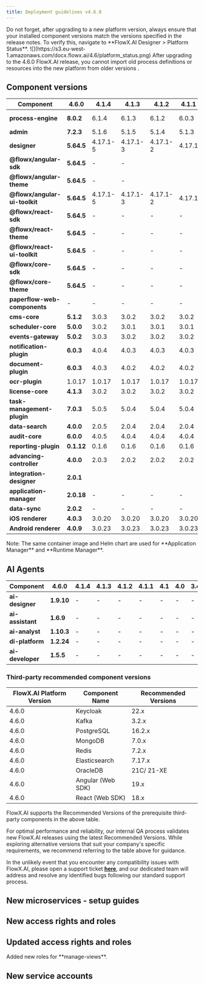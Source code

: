 ```yaml
---
title: Deployment guidelines v4.6.0
---
```


<Info>
  Do not forget, after upgrading to a new platform version, always ensure that your installed component versions match the versions specified in the release notes. To verify this, navigate to **FlowX.AI Designer > Platform Status**.
</Info>

<Frame>
  ![](https://s3.eu-west-1.amazonaws.com/docx.flowx.ai/4.6/platform_status.png)
</Frame>

<Warning>
  After upgrading to the 4.6.0 FlowX.AI release, you cannot import old process definitions or resources into the new platform from older versions .
</Warning>

## Component versions

| Component                     | 4.6.0      | 4.1.4    | 4.1.3    | 4.1.2    | 4.1.1  | 4.1    | 4.0        | 3.4.7     | 3.4.6     | 3.4.5     | 3.4.4     | 3.4.3   | 3.4.2  | 3.4.1  | 3.4.0  | 3.3.0   | 3.2.0  | 3.1.0  | 3.0.0  |
| ----------------------------- | ---------- | -------- | -------- | -------- | ------ | ------ | ---------- | --------- | --------- | --------- | --------- | ------- | ------ | ------ | ------ | ------- | ------ | ------ | ------ |
| **process-engine**            | **8.0.2**  | 6.1.4    | 6.1.3    | 6.1.2    | 6.0.3  | 5.10.3 | 4.3.5-2v11 | 4.3.5-2v6 | 4.3.5-2v2 | 4.3.5-2v1 | 4.3.5     | 4.3.2   | 4.3.1  | 4.1.0  | 3.6.0  | 2.2.1   | 2.1.2  | 2.0.7  |        |
| **admin**                     | **7.2.3**  | 5.1.6    | 5.1.5    | 5.1.4    | 5.1.3  | 5.0.9  | 4.6.10     | 3.3.19-6  | 3.3.19-4  | 3.3.19-3  | 3.3.19-1  | 3.3.19  | 3.3.10 | 3.3.7  | 3.1.1  | 2.5.2   | 2.2.2  | 2.1.3  | 2.0.8  |
| **designer**                  | **5.64.5** | 4.17.1-5 | 4.17.1-3 | 4.17.1-2 | 4.17.1 | 4.17.1 | 4.0.1      | 3.35.18-5 | 3.35.18-3 | 3.35.18-2 | 3.35.18-1 | 3.35.18 | 3.35.9 | 3.35.6 | 3.33.2 | 3.28.11 | 3.21.1 | 3.15.1 | 3.2.1  |
| **@flowx/angular-sdk**        | **5.64.5** | -        | -        |          |        |        |            |           |           |           |           |         |        |        |        |         |        |        |        |
| **@flowx/angular-theme**      | **5.64.5** | -        | -        |          |        |        |            |           |           |           |           |         |        |        |        |         |        |        |        |
| **@flowx/angular-ui-toolkit** | **5.64.5** | 4.17.1-5 | 4.17.1-3 | 4.17.1-2 | 4.17.1 | 4.17.1 | 4.0.1      | 3.35.18-5 | 3.35.18-3 | 3.35.18-2 | 3.35.18-1 | 3.35.18 | 3.35.9 | 3.35.6 | 3.33.2 | 3.28.11 | 3.21.1 | 3.15.1 | 3.2.1  |
| **@flowx/react-sdk**          | **5.64.5** | -        | -        | -        | -      | -      | -          | -         | -         | -         | -         | -       | -      | -      | -      | -       | -      | -      |        |
| **@flowx/react-theme**        | **5.64.5** | -        | -        | -        | -      | -      | -          | -         | -         | -         | -         | -       | -      | -      | -      | -       | -      | -      |        |
| **@flowx/react-ui-toolkit**   | **5.64.5** | -        | -        | -        | -      | -      | -          | -         | -         | -         | -         | -       | -      | -      | -      | -       | -      | -      |        |
| **@flowx/core-sdk**           | **5.64.5** | -        | -        | -        | -      | -      | -          | -         | -         | -         | -         | -       | -      | -      | -      | -       | -      | -      |        |
| **@flowx/core-theme**         | **5.64.5** | -        | -        | -        | -      | -      | -          | -         | -         | -         | -         | -       | -      | -      | -      | -       | -      | -      |        |
| **paperflow-web-components**  | -          | -        | -        | -        | -      | -      | 3.35.18-5  | 3.35.18-5 | 3.35.18-3 | 3.35.18-2 | 3.35.18-1 | 3.35.18 | 3.35.9 | 3.35.6 | 3.33.2 | 3.28.11 | 3.21.1 | 3.15.1 | 3.2.1  |
| **cms-core**                  | **5.1.2**  | 3.0.3    | 3.0.2    | 3.0.2    | 3.0.2  | 3.0.1  | 2.2.5      | 1.3.9     | 1.3.9     | 1.3.9     | 1.3.9     | 1.3.9   | 1.3.9  | 1.3.9  | 1.3.6  | 1.3.0   | 1.2.0  | 1.0.3  | 1.0.2  |
| **scheduler-core**            | **5.0.0**  | 3.0.2    | 3.0.1    | 3.0.1    | 3.0.1  | 3.0.0  | 2.1.4      | 1.2.4     | 1.2.4     | 1.2.4     | 1.2.4     | 1.2.4   | 1.2.4  | 1.2.4  | 1.1.0  | 1.0.4   | 1.0.4  | 1.0.4  | 1.0.1  |
| **events-gateway**            | **5.0.2**  | 3.0.3    | 3.0.2    | 3.0.2    | 3.0.2  | 3.0.0  | 2.0.4      | 1.1.0     | 1.1.0     | 1.1.0     | 1.1.0     | 1.1.0   | 1.1.0  | 1.1.0  | 1.0.6  | 1.0.2   | -      | -      | -      |
| **notification-plugin**       | **6.0.3**  | 4.0.4    | 4.0.3    | 4.0.3    | 4.0.3  | 4.0.1  | 3.0.6      | 2.0.9     | 2.0.9     | 2.0.9     | 2.0.9     | 2.0.9   | 2.0.8  | 2.0.8  | 2.0.5  | 2.0.4   | 2.0.4  | 2.0.3  | 2.0.1  |
| **document-plugin**           | **6.0.3**  | 4.0.3    | 4.0.2    | 4.0.2    | 4.0.2  | 4.0.0  | 3.0.6      | 2.0.10-1  | 2.0.10    | 2.0.10    | 2.0.10    | 2.0.10  | 2.0.8  | 2.0.8  | 2.0.6  | 2.0.4   | 2.0.3  | 2.0.3  | 2.0.2  |
| **ocr-plugin**                | 1.0.17     | 1.0.17   | 1.0.17   | 1.0.17   | 1.0.17 | 1.0.17 | 1.0.17     | 1.0.15    | 1.0.12    | 1.0.12    | 1.0.12    | 1.0.12  | 1.0.12 | 1.0.12 | 1.0.8  | 1.0.8   | 1.0.2  | 0.1.33 | 0.1.33 |
| **license-core**              | **4.1.3**  | 3.0.2    | 3.0.2    | 3.0.2    | 3.0.2  | 3.0.0  | 2.0.5      | 1.1.0     | 1.0.7     | 1.0.7     | 1.0.7     | 1.0.7   | 1.0.7  | 1.0.7  | 1.0.4  | 1.0.2   | 1.0.2  | 1.0.2  | 1.0.1  |
| **task-management-plugin**    | **7.0.3**  | 5.0.5    | 5.0.4    | 5.0.4    | 5.0.4  | 5.0.2  | 4.0.5      | 3.0.3     | 3.0.3     | 3.0.3     | 3.0.3     | 3.0.3   | 3.0.3  | 3.0.3  | 3.0.0  | 2.1.2   | 1.0.4  | 1.0.4  | 1.0.1  |
| **data-search**               | **4.0.0**  | 2.0.5    | 2.0.4    | 2.0.4    | 2.0.4  | 2.0.3  | 1.0.6      | 0.2.8     | 0.2.8     | 0.2.8     | 0.2.6     | 0.2.6   | 0.2.6  | 0.2.6  | 0.2.3  | 0.2.0   | 0.1.4  | 0.1.4  | 0.1.3  |
| **audit-core**                | **6.0.0**  | 4.0.5    | 4.0.4    | 4.0.4    | 4.0.4  | 4.0.3  | 3.1.4      | 2.2.0     | 2.2.0     | 2.2.0     | 2.2.0     | 2.2.0   | 2.1.3  | 2.1.3  | 2.1.0  | 1.0.6   | 1.0.5  | 1.0.4  | 1.0.1  |
| **reporting-plugin**          | **0.1.12** | 0.1.6    | 0.1.6    | 0.1.6    | 0.1.6  | 0.1.6  | 0.1.5      | 0.1.2     | 0.1.2     | 0.1.2     | 0.1.2     | 0.1.2   | 0.1.2  | 0.1.2  | 0.1.2  | 0.0.40  | 0.0.40 | 0.0.40 | 0.0.39 |
| **advancing-controller**      | **4.0.0**  | 2.0.3    | 2.0.2    | 2.0.2    | 2.0.2  | 2.0.0  | 1.1.4      | 0.3.5-1   | 0.3.5     | 0.3.5     | 0.3.5     | 0.3.5   | 0.3.5  | 0.3.5  | 0.3.2  | 0.3.0   | 0.1.4  | 0.1.4  | 0.1.2  |
| **integration-designer**      | **2.0.1**  |          |          |          |        |        |            |           |           |           |           |         |        |        |        |         |        |        |        |
| **application-manager**       | **2.0.18** | -        | -        | -        | -      | -      | -          | -         | -         | -         | -         | -       | -      | -      | -      | -       | -      | -      |        |
| **data-sync**                 | **2.0.2**  | -        | -        | -        | -      | -      | -          | -         | -         | -         | -         | -       | -      | -      | -      | -       | -      | -      |        |
| **iOS renderer**              | **4.0.3**  | 3.0.20   | 3.0.20   | 3.0.20   | 3.0.20 | 3.0.20 | 3.0.0      | 2.3.0     | 2.3.0     | 2.3.0     | 2.3.0     | 2.3.0   | 2.3.0  | 2.3.0  | 2.3.0  | 2.1.0   | 2.0.1  | 2.0.0  | 2.0.0  |
| **Android renderer**          | **4.0.9**  | 3.0.23   | 3.0.23   | 3.0.23   | 3.0.23 | 3.0.23 | 3.0.0      | 2.1.4     | 2.1.4     | 2.1.4     | 2.1.4     | 2.1.4   | 2.1.4  | 2.1.4  | 2.1.4  | 2.0.1   | 2.0.1  | 2.0.1  | 2.0.1  |

<Info>
  Note: The same container image and Helm chart are used for **Application Manager** and **Runtime Manager**.
</Info>

## AI Agents

| Component        | 4.6.0      | 4.1.4 | 4.1.3 | 4.1.2 | 4.1.1 | 4.1 | 4.0 | 3.4.7 | 3.4.6 | 3.4.5 | 3.4.4 | 3.4.3 | 3.4.2 | 3.4.1 | 3.4.0 | 3.3.0 | 3.2.0 | 3.1.0 | 3.0.0 |
| ---------------- | ---------- | ----- | ----- | ----- | ----- | --- | --- | ----- | ----- | ----- | ----- | ----- | ----- | ----- | ----- | ----- | ----- | ----- | ----- |
| **ai-designer**  | **1.9.10** | -     | -     | -     | -     | -   | -   | -     | -     | -     | -     | -     | -     | -     | -     | -     | -     | -     |       |
| **ai-assistant** | **1.6.9**  | -     | -     | -     | -     | -   | -   | -     | -     | -     | -     | -     | -     | -     | -     | -     | -     | -     |       |
| **ai-analyst**   | **1.10.3** | -     | -     | -     | -     | -   | -   | -     | -     | -     | -     | -     | -     | -     | -     | -     | -     | -     |       |
| **di-platform**  | **1.2.24** | -     | -     | -     | -     | -   | -   | -     | -     | -     | -     | -     | -     | -     | -     | -     | -     | -     |       |
| **ai-developer** | **1.5.5**  | -     | -     | -     | -     | -   | -   | -     | -     | -     | -     | -     | -     | -     | -     | -     | -     | -     |       |

### Third-party recommended component versions

| FlowX.AI Platform Version | Component Name    | Recommended Versions |
| ------------------------- | ----------------- | -------------------- |
| 4.6.0                     | Keycloak          | 22.x                 |
| 4.6.0                     | Kafka             | 3.2.x                |
| 4.6.0                     | PostgreSQL        | 16.2.x               |
| 4.6.0                     | MongoDB           | 7.0.x                |
| 4.6.0                     | Redis             | 7.2.x                |
| 4.6.0                     | Elasticsearch     | 7.17.x               |
| 4.6.0                     | OracleDB          | 21C/ 21-XE           |
| 4.6.0                     | Angular (Web SDK) | 19.x                 |
| 4.6.0                     | React (Web SDK)   | 18.x                 |

<Info>
  FlowX.AI supports the Recommended Versions of the prerequisite third-party components in the above table.

  For optimal performance and reliability, our internal QA process validates new FlowX.AI releases using the latest Recommended Versions. While exploring alternative versions that suit your company's specific requirements, we recommend referring to the table above for guidance.

  In the unlikely event that you encounter any compatibility issues with FlowX.AI, please open a support ticket [**here**](https://flowxai.zendesk.com/), and our dedicated team will address and resolve any identified bugs following our standard support process.
</Info>

## New microservices - setup guides

<Card title="Application-manager" href="../../4.6.0/setup-guides/application-manager" icon="gear" />

<Card title="Runtime-manager" href="../../4.6.0/setup-guides/runtime-manager" icon="gear" />

<Card title="Integration Designer" href="../../4.6.0/setup-guides/integration-designer-setup" icon="gear" />

<Card title="Data-sync job" href="../../4.6.0/setup-guides/data-sync" icon="gear" />

## New access rights and roles

<Card title="Integration Designer access rights" href="../../4.6.0/setup-guides/access-management/configuring-access-rights-for-integration-designer" icon="file" />

<Card title="Application Manager access rights" href="../../4.6.0/setup-guides/access-management/app-manager-access-rights" icon="file" />

<Card title="Application Manager access rights" href="../../4.6.0/setup-guides/access-management/app-manager-access-rights" icon="file" />

## Updated access rights and roles

<Card title="Task Manager access rights" href="../../4.6.0/setup-guides/plugins-access-rights/configuring-access-rights-for-task-management" icon="file">
  Added new roles for **manage-views**.
</Card>

## New service accounts

<Card title="Runtime manager service account" href="../../4.6.0/setup-guides/access-management/configuring-an-iam-solution#runtime-manager-service-account" icon="file" />

<Card title="Integration Designer service account" href="../../4.6.0/setup-guides/access-management/configuring-an-iam-solution#integration-designer-service-account" icon="file" />